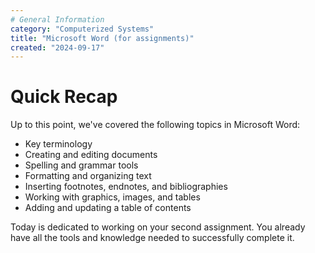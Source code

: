 ```yaml
---
# General Information
category: "Computerized Systems"
title: "Microsoft Word (for assignments)"
created: "2024-09-17"
---
```


# Quick Recap

Up to this point, we've covered the following topics in Microsoft Word:

- Key terminology
- Creating and editing documents
- Spelling and grammar tools
- Formatting and organizing text
- Inserting footnotes, endnotes, and bibliographies
- Working with graphics, images, and tables
- Adding and updating a table of contents

Today is dedicated to working on your second assignment. You already have all the tools and knowledge needed to successfully complete it.
